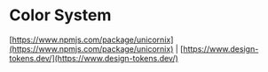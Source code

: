 

<Meta title="Foundations/Color System" />

# Color System

[https://www.npmjs.com/package/unicornix](https://www.npmjs.com/package/unicornix) | [https://www.design-tokens.dev/](https://www.design-tokens.dev/)

<br />

<ColorPalette>
  <ColorItem title="Accent" subtitle="color.accent" colors={colors.accent} />
  <ColorItem
    title="Accent Gamma"
    subtitle="color.accent.gamma"
    colors={colors.accentGamma1}
  />
  <ColorItem
    title="Accent Gamma"
    subtitle="color.accent.gamma"
    colors={colors.accentGamma2}
  />
  <ColorItem
    title="Accent Alpha"
    subtitle="color.accent.alpha"
    colors={colors.accentAlpha1}
  />
  <ColorItem
    title="Accent Alpha"
    subtitle="color.accent.alpha"
    colors={colors.accentAlpha2}
  />

  <ColorItem title="Neutral" subtitle="color.neutral" colors={colors.neutral} />
  <ColorItem
    title="Neutral Gamma"
    subtitle="color.neutral.gamma"
    colors={colors.neutralGamma1}
  />
  <ColorItem
    title="Neutral Gamma"
    subtitle="color.neutral.gamma"
    colors={colors.neutralGamma2}
  />
  <ColorItem
    title="Neutral Alpha"
    subtitle="color.neutral.alpha"
    colors={colors.neutralAlpha1}
  />
  <ColorItem
    title="Neutral Alpha"
    subtitle="color.neutral.alpha"
    colors={colors.neutralAlpha2}
  />

  <ColorItem
    title="Safe"
    subtitle="color.safe"
    colors={colors.safe}
  />

  <ColorItem
    title="Alert"
    subtitle="color.alert"
    colors={colors.alert}
  />

  <ColorItem
    title="Warning"
    subtitle="color.warning"
    colors={colors.warning}
  />

  <ColorItem
    title="Info"
    subtitle="color.info"
    colors={colors.info}
  />
 
  <ColorItem title="Content" subtitle="color.content" colors={colors.content} />
  <ColorItem
    title="Background"
    subtitle="color.background"
    colors={colors.background}
  />
  
  <ColorItem
    title="Focus Ring"
    subtitle="focus.color"
    colors={colors.focus}
  />
  <ColorItem title="Shadow" subtitle="shadow.color" colors={colors.shadow} />
</ColorPalette>
